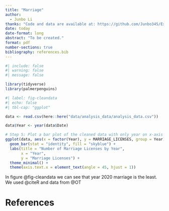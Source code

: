 ---
title: "Marriage"
author: 
  - Junbo Li
thanks: "Code and data are available at: https://github.com/Junbo345/Exercise3."
date: today
date-format: long
abstract: "To be created."
format: pdf
number-sections: true
bibliography: references.bib
---

```{r}
#| include: false
#| warning: false
#| message: false

library(tidyverse)
library(palmerpenguins)
```


```{r}
#| label: fig-cleandata
#| echo: false
#| tbl-cap: "ggplot"

data <- read.csv(here::here("data/analysis_data/analysis_data.csv"))

data$Year <- year(data$Date)

# Step 5: Plot a bar plot of the cleaned data with only year on x-axis
ggplot(data, aes(x = factor(Year), y = MARRIAGE_LICENSES, group = Year)) +
  geom_bar(stat = "identity", fill = "skyblue") +
  labs(title = "Number of Marriage Licenses by Year",
       x = "Year",
       y = "Marriage Licenses") +
  theme_minimal() +
  theme(axis.text.x = element_text(angle = 45, hjust = 1))
```
In figure @fig-cleandata we can see that year 2020 marriage is the least. We used @citeR and data from @OT


\newpage


# References


